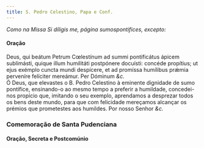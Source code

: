 ```yaml
---
title: S. Pedro Celestino, Papa e Conf.
---
```



<em>Como na Missa Si díligis me, página sumospontifices, excepto:</em>

<h4 class="text-center">Oração</h4>
<div class="container-fluid">
<div class="row">
<div class="col-6 dropcaps text-justify">
Deus, qui beátum Petrum Cœlestínum ad summi pontificátus ápicem sublimásti, quique illum humilitáti postpónere docuísti: concéde propítius; ut ejus exémplo cuncta mundi despícere, et ad promíssa humílibus prǽmia perveníre felíciter mereámur. Per Dóminum <em>&c.</em>
</div>
<div class="col-6 dropcaps text-justify">
Ó Deus, que elevastes o B. Pedro Celestino à eminente dignidade de sumo pontífice, ensinando-o ao mesmo tempo a preferir a humildade, concedei-nos propício que, imitando o seu exemplo, aprendamos a desprezar todos os bens deste mundo, para que com felicidade mereçamos alcançar os prémios que prometestes aos humildes. Por nosso Senhor <em>&c.</em>
</div>
</div>
</div>

<h3 class="text-center">Comemoração de Santa Pudenciana</h3>

<h4 class="text-center">Oração, Secreta e Postcomúnio</h4>
